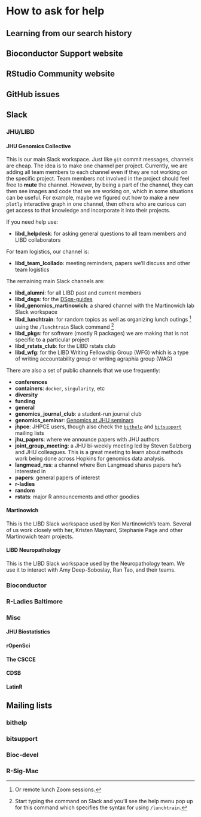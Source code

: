# How to ask for help

## Learning from our search history

## Bioconductor Support website

## RStudio Community website

## GitHub issues

## Slack

### JHU/LIBD

#### JHU Genomics Collective

This is our main Slack workspace. Just like `git` commit messages, channels are cheap. The idea is to make one channel per project. Currently, we are adding all team members to each channel even if they are not working on the specific project. Team members not involved in the project should feel free to **mute** the channel. However, by being a part of the channel, they can then see images and code that we are working on, which in some situations can be useful. For example, maybe we figured out how to make a new `plotly` interactive graph in one channel, then others who are curious can get access to that knowledge and incorporate it into their projects.

If you need help use:

* **libd_helpdesk**: for asking general questions to all team members and LIBD collaborators

For team logistics, our channel is:

* **libd_team_lcollado**: meeting reminders, papers we'll discuss and other team logistics

The remaining main Slack channels are:

* **libd_alumni**: for all LIBD past and current members
* **libd_dsgs**: for the [DSgs-guides](#dsgs-guide-team-members) 
* **libd_genomics_martinowich**: a shared channel with the Martinowich lab Slack workspace
* **libd_lunchtrain**: for random topics as well as organizing lunch outings ^[Or remote lunch Zoom sessions.] using the `/lunchtrain` Slack command ^[Start typing the command on Slack and you'll see the help menu pop up for this command which specifies the syntax for using `/lunchtrain`.]
* **libd_pkgs**: for software (mostly R packages) we are making that is not specific to a particular project
* **libd_rstats_club**: for the LIBD rstats club
* **libd_wfg**: for the LIBD Writing Fellowship Group (WFG) which is a type of writing accountability group or writing agraphia group (WAG)

There are also a set of public channels that we use frequently:

* **conferences**
* **containers**: `docker`, `singularity`, etc
* **diversity**
* **funding**
* **general**
* **genomics_journal_club**: a student-run journal club
* **genomics_seminar**: [Genomics at JHU seminars](https://twitter.com/GenomicsAtJHU?s=20)
* **jhpce**: JHPCE users, though also check the [`bithelp`](#bithelp) and [`bitsupport`](#bitsupport) mailing lists
* **jhu_papers**: where we announce papers with JHU authors
* **joint_group_meeting**: a JHU bi-weekly meeting led by Steven Salzberg and JHU colleagues. This is a great meeting to learn about methods work being done across Hopkins for genomics data analysis.
* **langmead_rss**: a channel where Ben Langmead shares papers he's interested in
* **papers**: general papers of interest
* **r-ladies**
* **random**
* **rstats**: major R announcements and other goodies


#### Martinowich

This is the LIBD Slack workspace used by Keri Martinowich's team. Several of us work closely with her, Kristen Maynard, Stephanie Page and other Martinowich team projects.

#### LIBD Neuropathology

This is the LIBD Slack workspace used by the Neuropathology team. We use it to interact with Amy Deep-Soboslay, Ran Tao, and their teams.

### Bioconductor

### R-Ladies Baltimore

### Misc

#### JHU Biostatistics

#### rOpenSci

#### The CSCCE

#### CDSB

#### LatinR

## Mailing lists

### bithelp

### bitsupport

### Bioc-devel

### R-Sig-Mac


